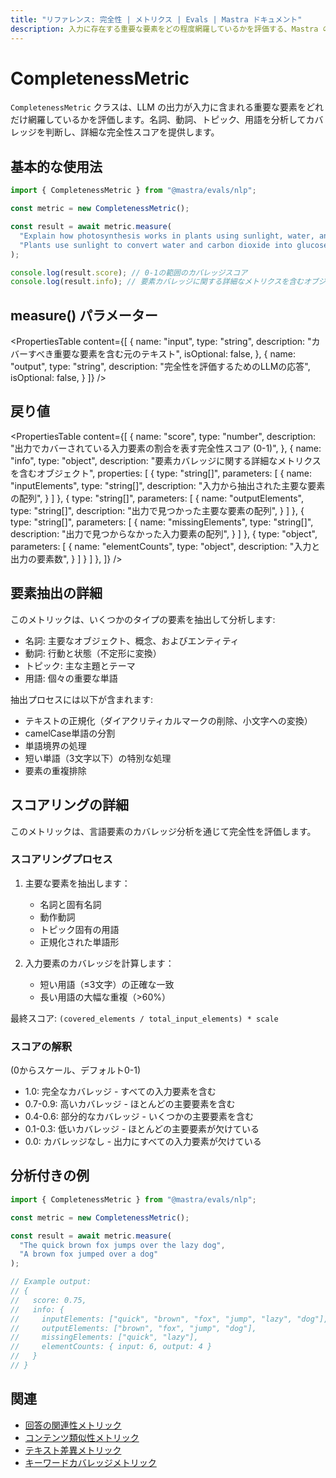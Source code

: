 ```yaml
---
title: "リファレンス: 完全性 | メトリクス | Evals | Mastra ドキュメント"
description: 入力に存在する重要な要素をどの程度網羅しているかを評価する、Mastra の完全性メトリクスに関するドキュメント。
---
```


# CompletenessMetric

`CompletenessMetric` クラスは、LLM の出力が入力に含まれる重要な要素をどれだけ網羅しているかを評価します。名詞、動詞、トピック、用語を分析してカバレッジを判断し、詳細な完全性スコアを提供します。

## 基本的な使用法

```typescript
import { CompletenessMetric } from "@mastra/evals/nlp";

const metric = new CompletenessMetric();

const result = await metric.measure(
  "Explain how photosynthesis works in plants using sunlight, water, and carbon dioxide.",
  "Plants use sunlight to convert water and carbon dioxide into glucose through photosynthesis."
);

console.log(result.score); // 0-1の範囲のカバレッジスコア
console.log(result.info); // 要素カバレッジに関する詳細なメトリクスを含むオブジェクト
```

## measure() パラメーター

<PropertiesTable
  content={[
    {
      name: "input",
      type: "string",
      description: "カバーすべき重要な要素を含む元のテキスト",
      isOptional: false,
    },
    {
      name: "output",
      type: "string",
      description: "完全性を評価するためのLLMの応答",
      isOptional: false,
    }
  ]}
/>

## 戻り値

<PropertiesTable
  content={[
    {
      name: "score",
      type: "number",
      description: "出力でカバーされている入力要素の割合を表す完全性スコア (0-1)",
    },
    {
      name: "info",
      type: "object",
      description: "要素カバレッジに関する詳細なメトリクスを含むオブジェクト",
      properties: [
        {
          type: "string[]",
          parameters: [
            {
              name: "inputElements",
              type: "string[]",
              description: "入力から抽出された主要な要素の配列",
            }
          ]
        },
        {
          type: "string[]",
          parameters: [
            {
              name: "outputElements",
              type: "string[]",
              description: "出力で見つかった主要な要素の配列",
            }
          ]
        },
        {
          type: "string[]",
          parameters: [
            {
              name: "missingElements",
              type: "string[]",
              description: "出力で見つからなかった入力要素の配列",
            }
          ]
        },
        {
          type: "object",
          parameters: [
            {
              name: "elementCounts",
              type: "object",
              description: "入力と出力の要素数",
            }
          ]
        }
      ]
    },
  ]}
/>

## 要素抽出の詳細

このメトリックは、いくつかのタイプの要素を抽出して分析します:
- 名詞: 主要なオブジェクト、概念、およびエンティティ
- 動詞: 行動と状態（不定形に変換）
- トピック: 主な主題とテーマ
- 用語: 個々の重要な単語

抽出プロセスには以下が含まれます:
- テキストの正規化（ダイアクリティカルマークの削除、小文字への変換）
- camelCase単語の分割
- 単語境界の処理
- 短い単語（3文字以下）の特別な処理
- 要素の重複排除

## スコアリングの詳細

このメトリックは、言語要素のカバレッジ分析を通じて完全性を評価します。

### スコアリングプロセス

1. 主要な要素を抽出します：
   - 名詞と固有名詞
   - 動作動詞
   - トピック固有の用語
   - 正規化された単語形

2. 入力要素のカバレッジを計算します：
   - 短い用語（≤3文字）の正確な一致
   - 長い用語の大幅な重複（>60%）

最終スコア: `(covered_elements / total_input_elements) * scale`

### スコアの解釈
(0からスケール、デフォルト0-1)
- 1.0: 完全なカバレッジ - すべての入力要素を含む
- 0.7-0.9: 高いカバレッジ - ほとんどの主要要素を含む
- 0.4-0.6: 部分的なカバレッジ - いくつかの主要要素を含む
- 0.1-0.3: 低いカバレッジ - ほとんどの主要要素が欠けている
- 0.0: カバレッジなし - 出力にすべての入力要素が欠けている

## 分析付きの例

```typescript
import { CompletenessMetric } from "@mastra/evals/nlp";

const metric = new CompletenessMetric();

const result = await metric.measure(
  "The quick brown fox jumps over the lazy dog",
  "A brown fox jumped over a dog"
);

// Example output:
// {
//   score: 0.75,
//   info: {
//     inputElements: ["quick", "brown", "fox", "jump", "lazy", "dog"],
//     outputElements: ["brown", "fox", "jump", "dog"],
//     missingElements: ["quick", "lazy"],
//     elementCounts: { input: 6, output: 4 }
//   }
// }
```

## 関連

- [回答の関連性メトリック](./answer-relevancy)
- [コンテンツ類似性メトリック](./content-similarity)
- [テキスト差異メトリック](./textual-difference) 
- [キーワードカバレッジメトリック](./keyword-coverage)